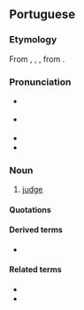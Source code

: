 ==Portuguese==

===Etymology===
From {{inh|pt|roa-opt|juyz}}, {{m|roa-opt|juiz}}, {{m|roa-opt|joiz}}, from {{inh|pt|la|iūdex}}.

===Pronunciation===
* {{a|Portugal}} {{IPA|pt|/ʒu.ˈiʃ/}}
* {{a|Brazil}} {{IPA|pt|/ʒu.ˈis/|/ˈʒwis/|/ˈʒwiʃ/}}
* {{hyphenation|pt|ju|iz}}
* {{rhymes|pt|is}}

===Noun===
{{pt-noun|m|juízes|f=juíza}}

# [[judge]]

====Quotations====
{{seeCites|pt}}

====Derived terms====
* {{l|pt|juiz de paz}}

====Related terms====
* {{l|pt|juízo}}
* {{l|pt|julgar}}

{{topics|pt|Law|Occupations}}
